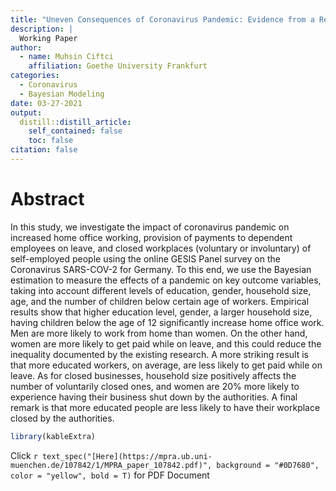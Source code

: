 ```yaml
---
title: "Uneven Consequences of Coronavirus Pandemic: Evidence from a Real Time Survey"
description: | 
  Working Paper
author:
  - name: Muhsin Ciftci
    affiliation: Goethe University Frankfurt
categories:
  - Coronavirus
  - Bayesian Modeling
date: 03-27-2021
output:
  distill::distill_article:
    self_contained: false
    toc: false
citation: false
---
```


# Abstract
In this study, we investigate the impact of coronavirus pandemic on increased home office working, provision of payments to dependent employees on leave, and closed workplaces (voluntary or involuntary) of self-employed people using the online GESIS Panel survey on the Coronavirus SARS-COV-2 for Germany. To this end, we use the Bayesian estimation to measure the effects of a pandemic on key outcome variables, taking into account different levels of education, gender, household size, age, and the number of children below certain age of workers. Empirical results show that higher education level, gender, a larger household size, having children below the age of 12 significantly increase home office work. Men are more likely to work from home than women. On the other hand, women are more likely to get paid while on leave, and this could reduce the inequality documented by the existing research. A more striking result is that more educated workers, on average, are less likely to get paid while on leave. As for closed businesses, household size positively affects the number of voluntarily closed ones, and women are 20% more likely to experience having their business shut down by the authorities. A final remark is that more educated people are less likely to have their workplace closed by the authorities.


```r
library(kableExtra)
```


Click `r text_spec("[Here](https://mpra.ub.uni-muenchen.de/107842/1/MPRA_paper_107842.pdf)", background = "#0D7680", color = "yellow", bold = T)` for PDF Document



